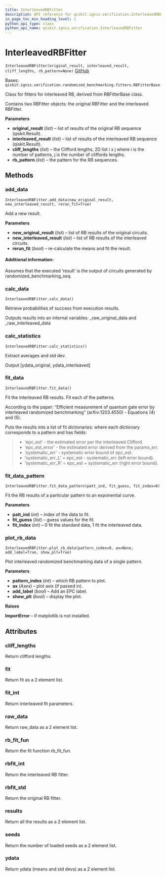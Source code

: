 ```yaml
---
title: InterleavedRBFitter
description: API reference for qiskit.ignis.verification.InterleavedRBFitter
in_page_toc_min_heading_level: 1
python_api_type: class
python_api_name: qiskit.ignis.verification.InterleavedRBFitter
---
```


# InterleavedRBFitter

<span id="qiskit.ignis.verification.InterleavedRBFitter" />

`InterleavedRBFitter(original_result, interleaved_result, cliff_lengths, rb_pattern=None)` [GitHub](https://github.com/qiskit-community/qiskit-ignis/tree/stable/0.6/qiskit/ignis/verification/randomized_benchmarking/fitters.py "view source code")

Bases: `qiskit.ignis.verification.randomized_benchmarking.fitters.RBFitterBase`

Class for fitters for interleaved RB, derived from RBFitterBase class.

Contains two RBFitter objects: the original RBFitter and the interleaved RBFitter.

**Parameters**

*   **original\_result** (*list*) – list of results of the original RB sequence (qiskit.Result).
*   **interleaved\_result** (*list*) – list of results of the interleaved RB sequence (qiskit.Result).
*   **cliff\_lengths** (*list*) – the Clifford lengths, 2D list i x j where i is the number of patterns, j is the number of cliffords lengths.
*   **rb\_pattern** (*list*) – the pattern for the RB sequences.

## Methods

### add\_data

<span id="qiskit.ignis.verification.InterleavedRBFitter.add_data" />

`InterleavedRBFitter.add_data(new_original_result, new_interleaved_result, rerun_fit=True)`

Add a new result.

**Parameters**

*   **new\_original\_result** (*list*) – list of RB results of the original circuits.
*   **new\_interleaved\_result** (*list*) – list of RB results of the interleaved circuits.
*   **rerun\_fit** (*bool*) – re-calculate the means and fit the result.

#### Additional information:

Assumes that the executed ‘result’ is the output of circuits generated by randomized\_benchmarking\_seq.

### calc\_data

<span id="qiskit.ignis.verification.InterleavedRBFitter.calc_data" />

`InterleavedRBFitter.calc_data()`

Retrieve probabilities of success from execution results.

Outputs results into an internal variables: \_raw\_original\_data and \_raw\_interleaved\_data

### calc\_statistics

<span id="qiskit.ignis.verification.InterleavedRBFitter.calc_statistics" />

`InterleavedRBFitter.calc_statistics()`

Extract averages and std dev.

Output \[ydata\_original, ydata\_interleaved]

### fit\_data

<span id="qiskit.ignis.verification.InterleavedRBFitter.fit_data" />

`InterleavedRBFitter.fit_data()`

Fit the interleaved RB results. Fit each of the patterns.

According to the paper: “Efficient measurement of quantum gate error by interleaved randomized benchmarking” (arXiv:1203.4550) - Equations (4) and (5).

Puts the results into a list of fit dictionaries: where each dictionary corresponds to a pattern and has fields:

> *   ‘epc\_est’ - the estimated error per the interleaved Clifford.
> *   ‘epc\_est\_error’ - the estimated error derived from the params\_err.
> *   ‘systematic\_err’ - systematic error bound of epc\_est.
> *   ‘systematic\_err\_L’ = epc\_est - systematic\_err (left error bound).
> *   ‘systematic\_err\_R’ = epc\_est + systematic\_err (right error bound).

### fit\_data\_pattern

<span id="qiskit.ignis.verification.InterleavedRBFitter.fit_data_pattern" />

`InterleavedRBFitter.fit_data_pattern(patt_ind, fit_guess, fit_index=0)`

Fit the RB results of a particular pattern to an exponential curve.

**Parameters**

*   **patt\_ind** (*int*) – index of the data to fit.
*   **fit\_guess** (*list*) – guess values for the fit.
*   **fit\_index** (*int*) – 0 fit the standard data, 1 fit the interleaved data.

### plot\_rb\_data

<span id="qiskit.ignis.verification.InterleavedRBFitter.plot_rb_data" />

`InterleavedRBFitter.plot_rb_data(pattern_index=0, ax=None, add_label=True, show_plt=True)`

Plot interleaved randomized benchmarking data of a single pattern.

**Parameters**

*   **pattern\_index** (*int*) – which RB pattern to plot.
*   **ax** (*Axes*) – plot axis (if passed in).
*   **add\_label** (*bool*) – Add an EPC label.
*   **show\_plt** (*bool*) – display the plot.

**Raises**

**ImportError** – if matplotlib is not installed.

## Attributes

<span id="qiskit.ignis.verification.InterleavedRBFitter.cliff_lengths" />

### cliff\_lengths

Return clifford lengths.

<span id="qiskit.ignis.verification.InterleavedRBFitter.fit" />

### fit

Return fit as a 2 element list.

<span id="qiskit.ignis.verification.InterleavedRBFitter.fit_int" />

### fit\_int

Return interleaved fit parameters.

<span id="qiskit.ignis.verification.InterleavedRBFitter.raw_data" />

### raw\_data

Return raw\_data as a 2 element list.

<span id="qiskit.ignis.verification.InterleavedRBFitter.rb_fit_fun" />

### rb\_fit\_fun

Return the fit function rb\_fit\_fun.

<span id="qiskit.ignis.verification.InterleavedRBFitter.rbfit_int" />

### rbfit\_int

Return the interleaved RB fitter.

<span id="qiskit.ignis.verification.InterleavedRBFitter.rbfit_std" />

### rbfit\_std

Return the original RB fitter.

<span id="qiskit.ignis.verification.InterleavedRBFitter.results" />

### results

Return all the results as a 2 element list.

<span id="qiskit.ignis.verification.InterleavedRBFitter.seeds" />

### seeds

Return the number of loaded seeds as a 2 element list.

<span id="qiskit.ignis.verification.InterleavedRBFitter.ydata" />

### ydata

Return ydata (means and std devs) as a 2 element list.

